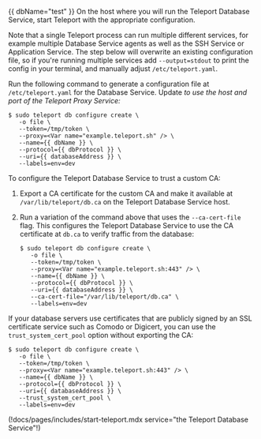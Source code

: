 {{ dbName="test" }}
On the host where you will run the Teleport Database Service, start Teleport
with the appropriate configuration.

Note that a single Teleport process can run multiple different services, for
example multiple Database Service agents as well as the SSH Service or Application
Service. The step below will overwrite an existing configuration file, so if
you're running multiple services add `--output=stdout` to print the config in
your terminal, and manually adjust `/etc/teleport.yaml`.

Run the following command to generate a configuration file at
`/etc/teleport.yaml` for the Database Service. Update 
<Var name="example.teleport.sh" /> to use the host and port of the Teleport Proxy
Service:

```code
$ sudo teleport db configure create \
   -o file \
   --token=/tmp/token \
   --proxy=<Var name="example.teleport.sh" /> \
   --name={{ dbName }} \
   --protocol={{ dbProtocol }} \
   --uri={{ databaseAddress }} \
   --labels=env=dev 
```

To configure the Teleport Database Service to trust a custom CA:

1. Export a CA certificate for the custom CA and make it available at
   `/var/lib/teleport/db.ca` on the Teleport Database Service host.

1. Run a variation of the command above that uses the `--ca-cert-file`
   flag. This configures the Teleport Database Service to use the CA certificate
   at `db.ca` to verify traffic from the database:

   ```code
   $ sudo teleport db configure create \
      -o file \
      --token=/tmp/token \
      --proxy=<Var name="example.teleport.sh:443" /> \
      --name={{ dbName }} \
      --protocol={{ dbProtocol }} \
      --uri={{ databaseAddress }} \
      --ca-cert-file="/var/lib/teleport/db.ca" \
      --labels=env=dev
   ```

If your database servers use certificates that are publicly signed by an SSL
certificate service such as Comodo or Digicert, you can use the
`trust_system_cert_pool` option without exporting the CA:
```code
$ sudo teleport db configure create \
   -o file \
   --token=/tmp/token \
   --proxy=<Var name="example.teleport.sh:443" /> \
   --name={{ dbName }} \
   --protocol={{ dbProtocol }} \
   --uri={{ databaseAddress }} \
   --trust_system_cert_pool \
   --labels=env=dev
```

(!docs/pages/includes/start-teleport.mdx service="the Teleport Database Service"!)
